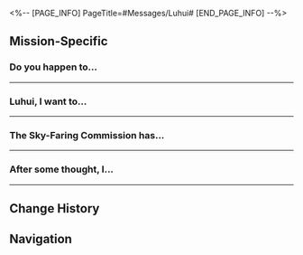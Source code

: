 <%-- [PAGE_INFO]
PageTitle=#Messages/Luhui#
[END_PAGE_INFO] --%>
{{Messages Infobox
|id        = 32
|image     = NPC Luhui Icon.png
|type      = NPC
|sender    = Luhui
|signature = Filming. Slow to Respond. Apologies.
|faction   = The Xianzhou Luofu
}}

==Mission-Specific==
===Do you happen to...===
{{Messages
|start_condition = 
|text =
:'''(Trailblazer):''' Do you happen to know Mei? Are you her relative?
:'''Luhui:''' I'm her employer. Did something happen to Mei?
:{Choice} Rear-ended by another starskiff
::'''(Trailblazer):''' She got rear-ended by a speeding starskiff and got thrown out from her starskiff
:{Choice} A little accident
::'''(Trailblazer):''' Mei got into a little starskiff traffic accident and is currently receiving treatment
:'''(Trailblazer):''' But she seems to be fine now. The Alchemy Commission's team of healers was able to get onsite very quickly
:'''Luhui:''' A traffic accident? OK... where is she now? I'll be right over
:'''Luhui:''' ...However, the set of Butterfly Immersia is a bit busy right now... I might not make it in time. But I'll try to get there right away. Sorry to have troubled you so far. May I have your name, please?
:{Choice} A temporary speed tester.
::'''(Trailblazer):''' I'm just a temporary speed tester dispatched by the Sky-Faring Commission.
::'''(Trailblazer):''' Just call me (Trailblazer)
:{Choice} A passing trailblazer
::'''(Trailblazer):''' I'm just a passing trailblazer. My name's not important
::'''(Trailblazer):''' Just call me (Trailblazer)
:{Choice} (Trailblazer)
::'''(Trailblazer):''' My name is (Trailblazer)
:'''Luhui:''' Alright, I'll be right there.
}}
----

===Luhui, I want to...===
{{Messages
|start_condition = 
|text =
:'''(Trailblazer):''' Luhui, I want to ask you something
:{Choice} Are you at the Alchemy Commission already?
::'''(Trailblazer):''' Are you at the Alchemy Commission yet? The Sky-Faring Commission has some questions for Mei
:{Choice} Have you seen Mei yet?
::'''(Trailblazer):''' Have you seen Mei yet? The Sky-Faring Commission has some questions for her
:'''Luhui:''' I just arrived and heard some people at the Alchemy Commission say that Mei left when no one was looking
:'''Luhui:''' Oh, this girl! So obstinate and stubborn!
:'''Luhui:''' I asked around and found out that there are some missing pages for some "notes"? Mei seems determined to find them
:'''Luhui:''' You have a few pages with you, right?
:{Choice} I picked up the notes
:'''(Trailblazer):''' I found her notes at the accident site and found your contact details
:'''Luhui:''' I had taken leave for this, but things on set are pretty busy. I have to go back now. I just can't run around following her everywhere. I already paid for her medical bill, so please tell her to go back to the apothecary as soon as possible
:'''Luhui:''' Please!
}}
----

===The Sky-Faring Commission has...===
{{Messages
|start_condition = 
|text =
:'''(Trailblazer):''' The Sky-Faring Commission has already apprehended the culprit. No need to worry about the subsequent penalties and compensation
:'''Luhui:''' Sorry for troubling you with all this. I'll help Mei with the subsequent penalties. But I'm a little confused. Do I need to continue talking with Mei about her dismissal...?
:'''Luhui:''' In employment, is the exchange of services for payment the most important thing? Or is it the interpersonal relationship it created?
:{Choice} Being paid for labor is more important
::'''(Trailblazer):''' You two are in an employment relationship. Service is exchanged for payment. While it's good to have a healthy relationship between you, this should be distinct from the professional relationship
:{Choice} Interpersonal ties are more important
::'''(Trailblazer):''' I do believe that money is perhaps the most reliable value indicator in all employment. But in the end, all the money in the world is only material possession
::'''(Trailblazer):''' You'll miss out on a lot of things that you can't put a price tag on, like the emotional bond between you two
:{Choice} It seems you already have your answer
::'''(Trailblazer):''' I'm just an outsider. My opinion isn't important to the relationship between you two
::'''(Trailblazer):''' You might've come to me for my opinion, but I think you already know the answer
:'''Luhui:''' In that case, both Mei and I are very grateful for you. Let's meet in Starskiff Haven. I still have something for you to show my appreciation
:'''Luhui:''' ...I don't know why, but with you, I'm able to say things I could never say before
}}
----

===After some thought, I...===
{{Messages
|start_condition = 
|text =
:'''Luhui:''' After some thought, I think I should tell you this. After all, you've already helped us so much thus far
:'''Luhui:''' I've renewed the contract with Mei
:'''Luhui:''' As far as the level of service is concerned, Mei is not quite there. But admittedly, I am not a perfect employer either. The important thing is that I'm not going to dwell on a "fair price" anymore
:'''Luhui:''' Mei showed my family a sincerity that can never be bought with money. I don't want to let her down
:'''Luhui:''' Thank you again, and I wish you all the best
:{Choice} Same to you too
:'''(Trailblazer):''' Same to you too
}}
----

==Change History==
{{Change History|1.0}}

==Navigation==
{{Messages Navbox}}